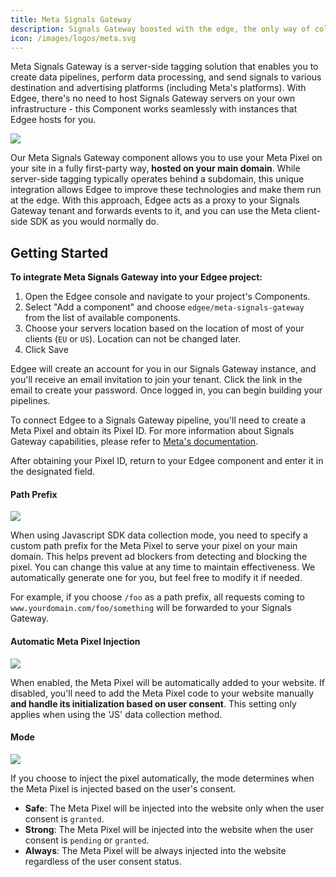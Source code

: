 ```yaml
---
title: Meta Signals Gateway
description: Signals Gateway boosted with the edge, the only way of collecting first party
icon: /images/logos/meta.svg
---
```



<EdgeeSdk />

Meta Signals Gateway is a server-side tagging solution that enables you to create data pipelines, perform data processing, and send signals to various destination and advertising platforms (including Meta's platforms).
With Edgee, there's no need to host Signals Gateway servers on your own infrastructure - this Component works seamlessly with instances that Edgee hosts for you.

<Frame>
  <img src="/images/meta-signals-gateway-illustration.jpg"/>
</Frame>

Our Meta Signals Gateway component allows you to use your Meta Pixel on your site in a fully first-party way, **hosted on your main domain**. 
While server-side tagging typically operates behind a subdomain, this unique integration allows Edgee to improve these technologies and make them run at the edge.
With this approach, Edgee acts as a proxy to your Signals Gateway tenant and forwards events to it, and you can use the Meta client-side SDK as you would normally do.

## Getting Started

**To integrate Meta Signals Gateway into your Edgee project:**

1. Open the Edgee console and navigate to your project's Components.
2. Select "Add a component" and choose `edgee/meta-signals-gateway` from the list of available components.
3. Choose your servers location based on the location of most of your clients (`EU` or `US`). Location can not be changed later.
4. Click Save 

Edgee will create an account for you in our Signals Gateway instance, and you'll receive an email invitation to join your tenant.
Click the link in the email to create your password. Once logged in, you can begin building your pipelines.

To connect Edgee to a Signals Gateway pipeline, you'll need to create a Meta Pixel and obtain its Pixel ID.
For more information about Signals Gateway capabilities, please refer to [Meta's documentation](https://developers.facebook.com/docs/marketing-api/gateway-products/signals-gateway/).

After obtaining your Pixel ID, return to your Edgee component and enter it in the designated field.


#### Path Prefix

<Frame>
  <img src="/images/path-prefix.png"/>
</Frame>

When using Javascript SDK data collection mode, you need to specify a custom path prefix for the Meta Pixel to serve your pixel on your main domain.
This helps prevent ad blockers from detecting and blocking the pixel. You can change this value at any time to maintain effectiveness.
We automatically generate one for you, but feel free to modify it if needed.

For example, if you choose `/foo` as a path prefix, all requests coming to `www.yourdomain.com/foo/something` will be forwarded to your Signals Gateway.

#### Automatic Meta Pixel Injection

<Frame>
  <img src="/images/tag-injection.png"/>
</Frame>

When enabled, the Meta Pixel will be automatically added to your website. If disabled, you'll need to add the Meta Pixel code to your website manually **and handle its initialization based on user consent**. This setting only applies when using the 'JS' data collection method.

#### Mode

<Frame>
  <img src="/images/mode.png"/>
</Frame>

If you choose to inject the pixel automatically, the mode determines when the Meta Pixel is injected based on the user's consent.

- **Safe**: The Meta Pixel will be injected into the website only when the user consent is `granted`.
- **Strong**: The Meta Pixel will be injected into the website when the user consent is `pending` or `granted`.
- **Always**: The Meta Pixel will be always injected into the website regardless of the user consent status.